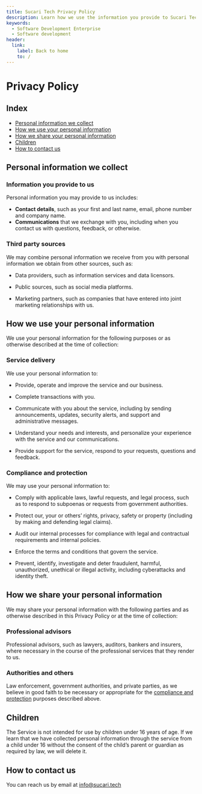 ```yaml
---
title: Sucari Tech Privacy Policy
description: Learn how we use the information you provide to Sucari Tech
keywords:
  - Software Development Enterprise
  - Software development
header:
  link:
    label: Back to home
    to: /
---
```


# Privacy Policy

## Index

- [Personal information we collect](#)
- [How we use your personal information](#)
- [How we share your personal information](#)
- [Children](#)
- [How to contact us](#)

## Personal information we collect

### Information you provide to us

Personal information you may provide to us includes:

- **Contact details**, such as your first and last name, email, phone number and company name.
- **Communications** that we exchange with you, including when you contact us with questions, feedback, or otherwise.

### Third party sources

We may combine personal information we receive from you with personal information we obtain from other sources, such as:

- Data providers, such as information services and data licensors.

- Public sources, such as social media platforms.

- Marketing partners, such as companies that have entered into joint marketing relationships with us.

## How we use your personal information

We use your personal information for the following purposes or as otherwise described at the time of collection:

### Service delivery

We use your personal information to:

- Provide, operate and improve the service and our business.

- Complete transactions with you.

- Communicate with you about the service, including by sending announcements, updates, security alerts, and support and administrative messages.

- Understand your needs and interests, and personalize your experience with the service and our communications.

- Provide support for the service, respond to your requests, questions and feedback.

### Compliance and protection

We may use your personal information to:

- Comply with applicable laws, lawful requests, and legal process, such as to respond to subpoenas or requests from government authorities.

- Protect our, your or others’ rights, privacy, safety or property (including by making and defending legal claims).

- Audit our internal processes for compliance with legal and contractual requirements and internal policies.

- Enforce the terms and conditions that govern the service.

- Prevent, identify, investigate and deter fraudulent, harmful, unauthorized, unethical or illegal activity, including cyberattacks and identity theft.

## How we share your personal information

We may share your personal information with the following parties and as otherwise described in this Privacy Policy or at the time of collection:

### Professional advisors

Professional advisors, such as lawyers, auditors, bankers and insurers, where necessary in the course of the professional services that they render to us.

### Authorities and others

Law enforcement, government authorities, and private parties, as we believe in good faith to be necessary or appropriate for the [compliance and protection](#) purposes described above.

## Children

The Service is not intended for use by children under 16 years of age. If we learn that we have collected personal information through the service from a child under 16 without the consent of the child’s parent or guardian as required by law, we will delete it.

## How to contact us

You can reach us by email at info@sucari.tech
